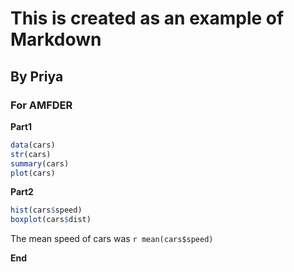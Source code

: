 
# This is created as an example of Markdown
## By Priya
### For AMFDER 

**Part1**
  
```r
data(cars)
str(cars)
summary(cars)
plot(cars)
```

**Part2**
```r
hist(cars$speed)
boxplot(cars$dist)
```

The mean speed of cars was `r mean(cars$speed)`

**End**